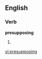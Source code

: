 
==English==

===Verb===
'''presupposing'''

# {{present participle of|[[presuppose]]}}

[[vi:presupposing]]